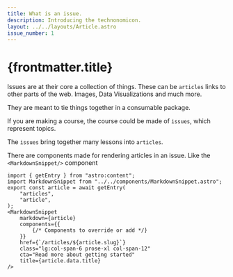 ```yaml
---
title: What is an issue.
description: Introducing the technonomicon.
layout: ../../layouts/Article.astro
issue_number: 1
---
```


# {frontmatter.title}

Issues are at their core a collection of things. These can be `articles` links to other parts of the web. Images, Data Visualizations and much more.

They are meant to tie things together in a consumable package. 

If you are making a course, the course could be made of `issues`, which represent topics. 

The `issues` bring together many lessons into `articles`. 

There are components made for rendering articles in an issue. Like the `<MarkdownSnippet/>` component

```mdx
import { getEntry } from "astro:content";
import MarkdownSnippet from "../../components/MarkdownSnippet.astro";
export const article = await getEntry(
    "articles",
    "article",
);
<MarkdownSnippet
    markdown={article}
    components={{    
        {/* Components to override or add */}
    }}
    href={`/articles/${article.slug}`}
    class="lg:col-span-6 prose-xl col-span-12"
    cta="Read more about getting started"
    title={article.data.title}
/>
```